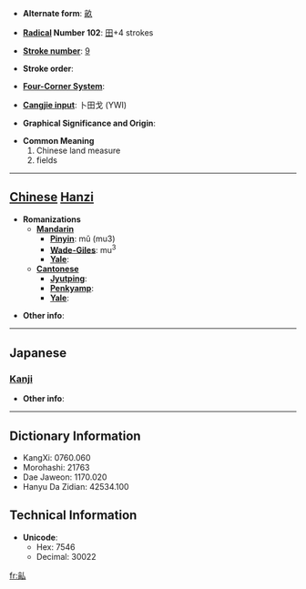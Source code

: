 * '''Alternate form''': [[畝]]

* '''[[Wiktionary:Chinese radical index| Radical]] Number 102''': [[Wiktionary:Chinese radical index 田|田]]+4 strokes

* '''[[Wiktionary:Chinese total strokes index|Stroke number]]''': [[Wiktionary:Chinese total strokes index 9|9]]

* '''Stroke order''': 

* '''[[Wiktionary:Chinese four corner index|Four-Corner System]]''': 

* '''[[Wiktionary:Chinese Cangjie index|Cangjie input]]''': 卜田戈 (YWI)

* '''Graphical Significance and Origin''': 

* '''Common Meaning'''
*#Chinese land measure
*# fields


----

== [[Chinese]] [[Hanzi]] ==

* '''Romanizations'''
** '''[[Mandarin]]'''
*** '''[[Pinyin]]''': mǔ (mu3)
*** '''[[Wade-Giles]]''': mu<sup>3</sup>
*** '''[[Yale]]''': 
** '''[[Cantonese]]'''
*** '''[[Jyutping]]''':
*** '''[[Penkyamp]]''': 
*** '''[[Yale]]''': 

* '''Other info''': 

----

==Japanese==
===[[Kanji]]===
{{kanji|on readings=[[ほ]] (ho), [[ぼう]] (bō)
|kun readings=[[せ]] (se), [[うね]] (une)
}}

* '''Other info''':  

----

== Dictionary Information ==

* KangXi: 0760.060
* Morohashi: 21763
* Dae Jaweon: 1170.020
* Hanyu Da Zidian: 42534.100

== Technical Information ==

* '''Unicode''':
** Hex: 7546
** Decimal: 30022

[[fr:畆]]